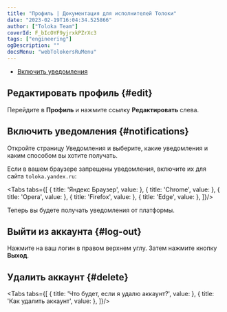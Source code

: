 ```yaml
---
title: "Профиль | Документация для исполнителей Толоки"
date: "2023-02-19T16:04:34.525866"
author: ["Toloka Team"]
coverId: F_bIcOYF9yjrxkPZrXc3
tags: ["engineering"]
ogDescription: ""
docsMenu: "webTolokersRuMenu"
---
```



<RuProfileContent1/>

- [Включить уведомления](#notifications)

## Редактировать профиль {#edit}

Перейдите в **Профиль** и нажмите ссылку **Редактировать** слева.

<RuProfileContent2/>

## Включить уведомления {#notifications}

Откройте страницу Уведомления и выберите, какие уведомления и каким способом вы хотите получать.

Если в вашем браузере запрещены уведомления, включите их для сайта `toloka.yandex.ru`:


<Tabs tabs={[
  { title: 'Яндекс Браузер', value: <RuProfileList3/> },
  { title: 'Chrome', value: <RuProfileList4/> },
  { title: 'Opera', value: <RuProfileList5/> },
  { title: 'Firefox', value: <RuProfileList6/> },
  { title: 'Edge', value: <RuProfileList7/> },
]}/>

Теперь вы будете получать уведомления от платформы.

## Выйти из аккаунта {#log-out}

Нажмите на ваш логин в правом верхнем углу. Затем нажмите кнопку **Выход**.

## Удалить аккаунт {#delete}

<Tabs tabs={[
  { title: 'Что будет, если я удалю аккаунт?', value: <RuProfileList1/> },
  { title: 'Как удалить аккаунт', value: <RuProfileList2web/> },
]}/>

<RuProfileContent3/>
